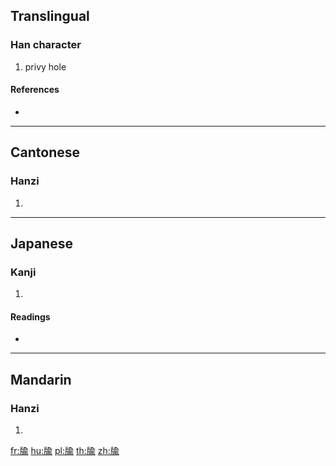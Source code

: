 {{character info/new}}
==Translingual==

===Han character===
{{Han char|rn=91|rad=片|as=09|sn=13|four=28221|canj=LLOMN,LNOMN}}

# privy hole

====References====
* {{Han ref|kx=0693.450|dkj=19868|dj=1107.100|hdz=32018.060|uh=724F|ud=29263|bh=DEA4|bd=56996}}

----

==Cantonese==

===Hanzi===
{{yue-hanzi|jyut=jyu4|y=yu4}}

# {{defn|lang=yue|sort=片09}}

----

==Japanese==

===Kanji===
{{ja-kanji|grade=|rs=片09}}

# {{defn|lang=ja|sort=片09}}

====Readings====
* {{ja-readings|on=[[ちゅ]] (chu), [[じゅ]] (ju), [[ゆ]] (yu), [[しゅ]] (shu)|kun=}}

----

==Mandarin==

===Hanzi===
{{cmn-hanzi|pin=[[tóu]] ([[tou2]]), [[yú]] ([[yu2]]), [[zhù]] ([[zhu4]])|wg=t'ou<sup>2</sup>, yü<sup>2</sup>, chu<sup>4</sup>}}

# {{defn|lang=cmn|sort=片09}}

[[fr:牏]]
[[hu:牏]]
[[pl:牏]]
[[th:牏]]
[[zh:牏]]